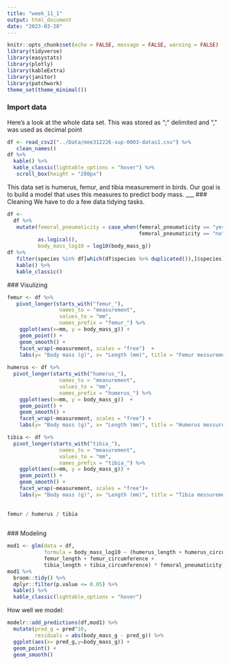 ```yaml
---
title: "week_11_1"
output: html_document
date: "2023-03-28"
---
```

```r
knitr::opts_chunk$set(echo = FALSE, message = FALSE, warning = FALSE)
library(tidyverse)
library(easystats)
library(plotly)
library(kableExtra)
library(janitor)
library(patchwork)
theme_set(theme_minimal())

```

### Import data
Here's a look at the whole data set. This was stored as ";" delimited and "," was used as
decimal point

``` r
df <- read_csv2("../Data/mee312226-sup-0003-datas1.csv") %>% 
   clean_names()
df %>% 
  kable() %>% 
  kable_classic(lightable_options = "hover") %>% 
   scroll_box(height = "200px")
```
This data set is humerus, femur, and tibia measurement in birds. Our goal is to build a model that uses
this measures to predict body mass. 
 ___
### Cleaning
We have to do a few data tidying tasks. 
``` r
df <- 
  df %>% 
   mutate(femoral_pneumaticity = case_when(femoral_pneumaticity == "yes" ~ TRUE,
                                           femoral_pneumaticity == "no" ~ FALSE) %>% 
          as.logical(), 
          body_mass_log10 = log10(body_mass_g))
df %>% 
   filter(species %in% df[which(df$species %>% duplicated()),]$species) %>% 
   kable() %>% 
   kable_classic()

```
 ### Visulizing
``` r
femur <- df %>%
   pivot_longer(starts_with("femur_"), 
                 names_to = "measurement",
                 values_to = "mm",
                 names_prefix = "femur_") %>% 
    ggplot(aes(x=mm, y = body_mass_g)) + 
    geom_point() +
    geom_smooth() +
    facet_wrap(~measurement, scales = "free")  +
    labs(y= "Body mass (g)", x= "Length (mm)", title = "Femur messurement")
  
humerus <- df %>%
  pivot_longer(starts_with("humerus_"), 
                 names_to = "measurement",
                 values_to = "mm",
                 names_prefix = "humerus_") %>% 
    ggplot(aes(x=mm, y = body_mass_g))  +
    geom_point() +
    geom_smooth() +
    facet_wrap(~measurement, scales = "free") + 
    labs(y= "Body mass (g)", x= "Length (mm)", title = "Humerus messurement")

tibia <- df %>%
  pivot_longer(starts_with("tibia_"), 
                 names_to = "measurement",
                 values_to = "mm",
                 names_prefix = "tibia_") %>% 
    ggplot(aes(x=mm, y = body_mass_g)) + 
    geom_point() +
    geom_smooth() +
    facet_wrap(~measurement, scales = "free")+  
    labs(y= "Body mass (g)", x= "Length (mm)", title = "Tibia messurement")
  
    
femur / humerus / tibia
  
```


  ### Modeling
``` r
mod1 <- glm(data = df,
            formula = body_mass_log10 ~ (humerus_length + humerus_circumference +  
            femur_length + femur_circumference + 
            tibia_length + tibia_circumference) * femoral_pneumaticity)
mod1 %>% 
  broom::tidy() %>% 
  dplyr::filter(p.value <= 0.05) %>% 
  kable() %>% 
  kable_classic(lightable_options = "hover")

```

How well we model:

``` r
modelr::add_predictions(df,mod1) %>%
  mutate(pred_g = pred^10,
         residuals = abs(body_mass_g - pred_g)) %>%
  ggplot(aes(x= pred_g,y=body_mass_g)) +
  geom_point() +
  geom_smooth()

```
